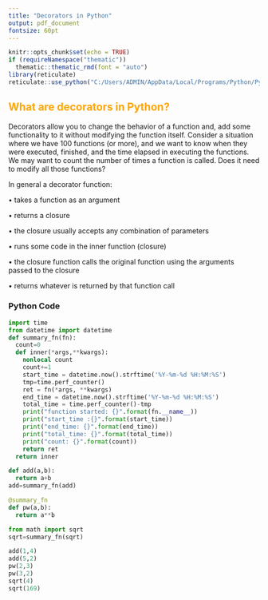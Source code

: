 ```yaml
---
title: "Decorators in Python"
output: pdf_document
fontsize: 60pt
---
```


```r
knitr::opts_chunk$set(echo = TRUE)
if (requireNamespace("thematic")) 
  thematic::thematic_rmd(font = "auto")
library(reticulate)
reticulate::use_python("C:/Users/ADMIN/AppData/Local/Programs/Python/Python39/python.exe")
```

## <span style="color:orange"> What are decorators in Python? </span>

Decorators allow you to change the behavior of a function and, add some functionality to it without modifying the function itself. Consider a situation where we have 100 functions (or more), and we want to know when they were executed, finished, and the time elapsed in executing the functions. We may want to count the number of times a function is called. Does it need to modify all those functions?



In general a decorator function:

• takes a function as an argument

• returns a closure

• the closure usually accepts any combination of parameters

• runs some code in the inner function (closure)

• the closure function calls the original function using the arguments passed to the closure

• returns whatever is returned by that function call

### Python Code

```python
import time
from datetime import datetime
def summary_fn(fn):
  count=0
  def inner(*args,**kwargs):
    nonlocal count
    count+=1
    start_time = datetime.now().strftime('%Y-%m-%d %H:%M:%S')
    tmp=time.perf_counter()
    ret = fn(*args, **kwargs)
    end_time = datetime.now().strftime('%Y-%m-%d %H:%M:%S')
    total_time = time.perf_counter()-tmp
    print("function started: {}".format(fn.__name__))
    print("start_time :{}".format(start_time))
    print("end_time: {}".format(end_time))
    print("total_time: {}".format(total_time))
    print("count: {}".format(count))
    return ret
  return inner
```


```python
def add(a,b):
  return a+b
add=summary_fn(add)

@summary_fn
def pw(a,b):
  return a**b

from math import sqrt
sqrt=summary_fn(sqrt)
```


```python
add(1,4)
add(5,2)
pw(2,3)
pw(3,2)
sqrt(4)
sqrt(169)

```
